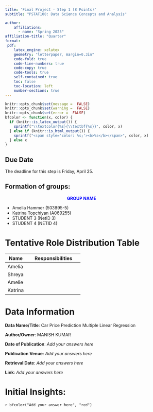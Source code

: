 ---
title: 'Final Project - Step 1 (8 Points)'
subtitle: "PSTAT100: Data Science Concepts and Analysis" 

author:
    affiliations:
      - name: "Spring 2025"
affiliation-title: "Quarter"
format: 
 pdf: 
    latex_engine: xelatex
    geometry: "letterpaper, margin=0.3in"
    code-fold: true
    code-line-numbers: true
    code-copy: true
    code-tools: true
    self-contained: true
    toc: false
    toc-location: left
    number-sections: true
---
```{r setup, include=FALSE}
knitr::opts_chunk$set(message =  FALSE)
knitr::opts_chunk$set(warning =  FALSE)
knitr::opts_chunk$set(error =  FALSE)
bfcolor <- function(x, color) {
  if (knitr::is_latex_output()) {
    sprintf("\\textcolor{%s}{\\textbf{%s}}", color, x)
  } else if (knitr::is_html_output()) {
    sprintf("<span style='color: %s;'><b>%s</b></span>", color, x)
  } else x
}
```

:::{.callout-caution}
# Due Date
The deadline for this step is Friday, April 25.
:::

:::callout
# Formation of groups:
<div style="text-align: center">
<span style="color: blue;"> **GROUP NAME **</span> 
</div>
- Amelia Hammer    (503895-5)
- Katrina Topchiyan    (A069255)
- STUDENT 3    (NetID 3)
- STUDENT 4    (NETID 4)
:::

 



# Tentative Role Distribution Table

| Name                 | Responsibilities                                           |
|-----------------------|-----------------------------------------------------------|
 |Amelia  ||             Submits files for team and keeps the Github updated 
 |Shreya  ||             Organizing the data and keeping members on track 
 |Amelie  ||             Project planning 
 |Katrina ||             Keeps track of deadlines and timelines 
 

# Data Information

  **Data Name/Title**: Car Price Prediction Multiple Linear Regression
  
  **Author/Owner**: MANISH KUMAR
  
  **Date of Publication**: *Add your answers here*
  
  **Publication Venue**: *Add your answers here*
  
  **Retrieval Date**: *Add your answers here*
 
  **Link**: *Add your answers here*


# Initial Insights:
`r bfcolor("Add your answer here", "red")` \



